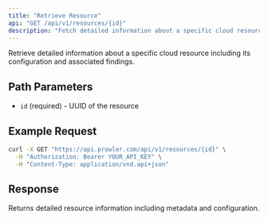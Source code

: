 ```yaml
---
title: "Retrieve Resource"
api: "GET /api/v1/resources/{id}"
description: "Fetch detailed information about a specific cloud resource."
---
```


Retrieve detailed information about a specific cloud resource including its configuration and associated findings.

## Path Parameters

- `id` (required) - UUID of the resource

## Example Request

```bash
curl -X GET "https://api.prowler.com/api/v1/resources/{id}" \
  -H "Authorization: Bearer YOUR_API_KEY" \
  -H "Content-Type: application/vnd.api+json"
```

## Response

Returns detailed resource information including metadata and configuration.
